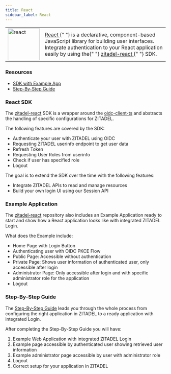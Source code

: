 ```yaml
---
title: React
sidebar_label: React
---
```


<table>
  <tr>
    <td width="100px">
      <img width="100px" src="/docs/img/tech/react.png" alt="react" />
    </td>
    <td>
      <a href="https://react.dev/" target="_blank">
        React
      </a>{" "}
      is a declarative, component-based JavaScript library for building user
      interfaces. Integrate authentication to your React application easily by
      using the{" "}
      <a href="https://github.com/zitadel/zitadel-react" target="_blank">
        zitadel-react
      </a>{" "}
      SDK.
    </td>
  </tr>
</table>

### Resources

- [SDK with Example App](https://github.com/zitadel/zitadel-react)
- [Step-By-Step Guide](/docs/examples/login/react)

### React SDK

The [zitadel-react](https://github.com/zitadel/zitadel-react) SDK is a wrapper around the [oidc-client-ts](https://www.npmjs.com/package/oidc-client-ts) and abstracts the handling of specific configurations for ZITADEL.

The following features are covered by the SDK:

- Authenticate your user with ZITADEL using OIDC
- Requesting ZITADEL userinfo endpoint to get user data
- Refresh Token
- Requesting User Roles from userinfo
- Check if user has specified role
- Logout

The goal is to extend the SDK over the time with the following features:

- Integrate ZITADEL APIs to read and manage resources
- Build your own login UI using our Session API

### Example Application

The [zitadel-react](https://github.com/zitadel/zitadel-react) repository also includes an Example Application ready to start and show how a React application looks like with integrated ZITADEL Login.

What does the Example include:

- Home Page with Login Button
- Authenticating user with OIDC PKCE Flow
- Public Page: Accessible without authentication
- Private Page: Shows user information of authenticated user, only accessible after login
- Administrator Page: Only accessible after login and with specific administrator role for the application
- Logout

### Step-By-Step Guide

The [Step-By-Step Guide](/docs/examples/login/react) leads you through the whole process from configuring the right application in ZITADEL to a ready application with integrated Login.

After completing the Step-By-Step Guide you will have:

1. Example Web Application with integrated ZITADEL Login
2. Example page accessible by authenticated user showing retrieved user information
3. Example administrator page accessible by user with administrator role
4. Logout
5. Correct setup for your application in ZITADEL
